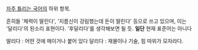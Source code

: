 [[자주 틀리는 국어]]의 하위 항목.

흔히들 '체력이 딸린다', '지름신이 강림했는데 돈이 딸린다' 등으로 쓰고 있으며,
이는 '달리다'의 된소리 표현이다. '후달리다'를 생각해보면 될 듯.
'''일단''' 현재 표준어는 아니다

딸리다 : 어떤 것에 매이거나 붙어 있다
달리다 : 재물이나 기술, 힘 따위가 모자라다.
